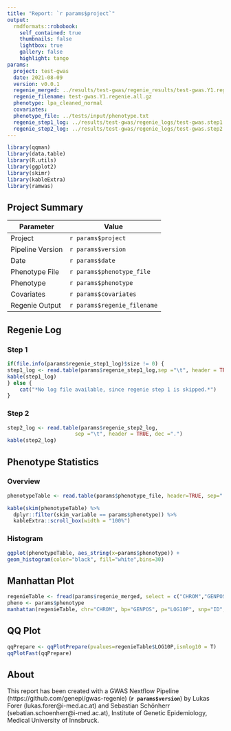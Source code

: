 ```yaml
---
title: "Report: `r params$project`"
output:
  rmdformats::robobook:
    self_contained: true
    thumbnails: false
    lightbox: true
    gallery: false
    highlight: tango
params:
  project: test-gwas
  date: 2021-08-09
  version: v0.0.1
  regenie_merged: ../results/test-gwas/regenie_results/test-gwas.Y1.regenie.all.gz
  regenie_filename: test-gwas.Y1.regenie.all.gz
  phenotype: lpa_cleaned_normal
  covariates:
  phenotype_file: ../tests/input/phenotype.txt
  regenie_step1_log: ../results/test-gwas/regenie_logs/test-gwas.step1.log
  regenie_step2_log: ../results/test-gwas/regenie_logs/test-gwas.step2.log
---
```


```r
library(qqman)
library(data.table)
library(R.utils)
library(ggplot2)
library(skimr)
library(kableExtra)
library(ramwas)
```

## Project Summary

| Parameter     | Value                                      |
| ------------- |--------------------------------------------|
| Project       | `r params$project`                         |
| Pipeline Version       | `r params$version`                |
| Date       | `r params$date`                         |
| Phenotype File      | `r params$phenotype_file`            |
| Phenotype       | `r params$phenotype`                     |
| Covariates       | `r params$covariates`                     |
| Regenie Output      | `r params$regenie_filename`             |

## Regenie Log

### Step 1

```r

if(file.info(params$regenie_step1_log)$size != 0) {
step1_log <- read.table(params$regenie_step1_log,sep ="\t", header = TRUE, dec =".")
kable(step1_log)
} else {
    cat("*No log file available, since regenie step 1 is skipped.*")
}
```

### Step 2

```r
step2_log <- read.table(params$regenie_step2_log,
                      sep ="\t", header = TRUE, dec =".")
kable(step2_log)
```

## Phenotype Statistics

### Overview

```r
phenotypeTable <- read.table(params$phenotype_file, header=TRUE, sep=" ", dec = ".")

kable(skim(phenotypeTable) %>%
  dplyr::filter(skim_variable == params$phenotype)) %>%
  kableExtra::scroll_box(width = "100%")
```

### Histogram
```r
ggplot(phenotypeTable, aes_string(x=params$phenotype)) +
geom_histogram(color="black", fill="white",bins=30)
```

## Manhattan Plot

```r
regenieTable <- fread(params$regenie_merged, select = c("CHROM","GENPOS","LOG10P","ID"), header=TRUE)
pheno <- params$phenotype
manhattan(regenieTable, chr="CHROM", bp="GENPOS", p="LOG10P", snp="ID", logp= FALSE, cex = 0.3, col = c("blue4", "orange3"))
```

## QQ Plot

```r
qqPrepare <- qqPlotPrepare(pvalues=regenieTable$LOG10P,ismlog10 = T)
qqPlotFast(qqPrepare)
```

## About 
This report has been created with a GWAS Nextflow Pipeline (https://github.com/genepi/gwas-regenie) (**`r params$version`**) by Lukas Forer (lukas.forer@i-med.ac.at) and Sebastian Schönherr (sebatian.schoenherr@i-med.ac.at), Institute of Genetic Epidemiology, Medical University of Innsbruck.
